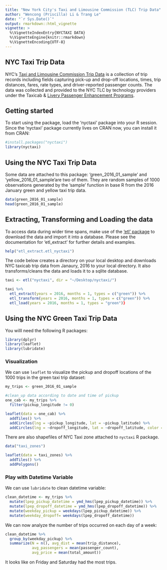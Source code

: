 ```yaml
---
title: "New York City's Taxi and Limousine Commission (TLC) Trip Data"
author: "Wencong (Priscilla) Li & Trang Le"
date: "`r Sys.Date()`"
output: rmarkdown::html_vignette
vignette: >
  %\VignetteIndexEntry{NYCTAXI DATA}
  %\VignetteEngine{knitr::rmarkdown}
  %\VignetteEncoding{UTF-8}
---
```


## NYC Taxi Trip Data

NYC's [Taxi and Limousine Commission Trip Data](http://www.nyc.gov/html/tlc/html/about/trip_record_data.shtml) is a collection of trip records including fields capturing pick-up and drop-off locations, times, trip distances, fares, rate types, and driver-reported passenger counts. The data was collected and provided to the NYC TLC by technology providers under the Taxicab & [Livery Passenger Enhancement Programs](http://www.nyc.gov/html/tlc/html/industry/shl.shtml). 

## Getting started
To start using the package, load the 'nyctaxi' package into your R session. Since the 'nyctaxi' package currently lives on CRAN now, you can install it from CRAN:

```r
#install.packages("nyctaxi")
library(nyctaxi)
```

## Using the NYC Taxi Trip Data
Some data are attached to this package: 'green_2016_01_sample' and 'yellow_2016_01_sample'are two of them. They are random samples of 1000 observations generated by the 'sample' function in base R from the 2016 January green and yellow taxi trip data.

```r
data(green_2016_01_sample)
head(green_2016_01_sample)
```

## Extracting, Transforming and Loading the data
To access data during wider time spans, make use of the ['etl' package](https://github.com/beanumber/etl) to download the data and import it into a database. Please see the documentation for 'etl_extract' for further details and examples.

```r
help("etl_extract.etl_nyctaxi")
```

The code below creates a directory on your local desktop and downloads NYC taxicab trip data from Janaury, 2016 to your local directory. It also transforms/cleans the data and loads it to a sqlite database.  
```r
taxi <- etl("nyctaxi", dir = "~/Desktop/nyctaxi/")

taxi %>%
  etl_extract(years = 2016, months = 1, types = c("green")) %>% 
  etl_transform(years = 2016, months = 1, types = c("green")) %>% 
  etl_load(years = 2016, months = 1, types = "green")}
```

## Using the NYC Green Taxi Trip Data
You willl need the following R packages:
```r
library(dplyr)
library(leaflet)
library(lubridate)
```

### Visualization
We can use `leaflet` to visualize the pickup and dropoff locations of the 1000 trips in the green taxi trip dataset:
```r
my_trips <- green_2016_01_sample

#clean_up data according to date and time of pickup
one_cab <- my_trips %>% 
  filter(pickup_longitude != 0)

leaflet(data = one_cab) %>% 
  addTiles() %>% 
  addCircles(lng = ~pickup_longitude, lat = ~pickup_latitude) %>% 
  addCircles(lng = ~dropoff_longitude, lat = ~dropoff_latitude, color = "green")
```

There are also shapefiles of NYC Taxi zone attached to `nyctaxi` R package.
```r
data("taxi_zones")

leaflet(data = taxi_zones) %>% 
  addTiles() %>% 
  addPolygons()

```


### Play with Datetime Variable
We can use `lubridate` to clean datetime variable:
```r

clean_datetime <- my_trips %>% 
  mutate(lpep_pickup_datetime = ymd_hms(lpep_pickup_datetime)) %>%
  mutate(lpep_dropoff_datetime = ymd_hms(lpep_dropoff_datetime)) %>% 
  mutate(weekday_pickup = weekdays(lpep_pickup_datetime)) %>%
  mutate(weekday_dropoff= weekdays(lpep_dropoff_datetime))
```

We can now analyze the number of trips occurred on each day of a week:
```r
clean_datetime %>% 
  group_by(weekday_pickup) %>%
  summarize(N = n(), avg_dist = mean(trip_distance), 
            avg_passengers = mean(passenger_count), 
            avg_price = mean(total_amount))
```
It looks like on Friday and Saturday had the most trips.

